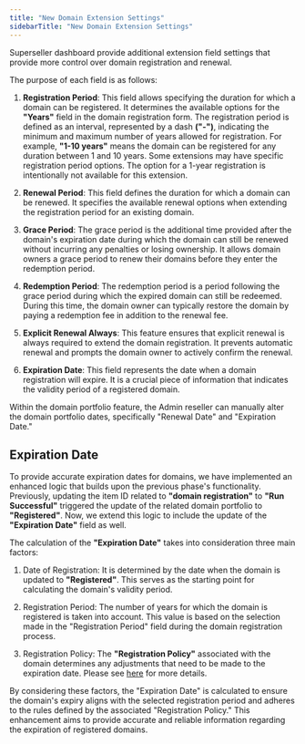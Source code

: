 ```yaml
---
title: "New Domain Extension Settings"
sidebarTitle: "New Domain Extension Settings"
---
```


Superseller dashboard provide additional extension field settings that provide more control over domain registration and renewal.

The purpose of each field is as follows:

1. **Registration Period**: This field allows specifying the duration for which a domain can be registered. It determines the available options for the **"Years"** field in the domain registration form. The registration period is defined as an interval, represented by a dash **("-")**, indicating the minimum and maximum number of years allowed for registration. For example, **"1-10 years"** means the domain can be registered for any duration between 1 and 10 years. Some extensions may have specific registration period options.
<Note>The option for a 1-year registration is intentionally not available for this extension.</Note>

2. **Renewal Period**: This field defines the duration for which a domain can be renewed. It specifies the available renewal options when extending the registration period for an existing domain.

3. **Grace Period**: The grace period is the additional time provided after the domain's expiration date during which the domain can still be renewed without incurring any penalties or losing ownership. It allows domain owners a grace period to renew their domains before they enter the redemption period.

4. **Redemption Period**: The redemption period is a period following the grace period during which the expired domain can still be redeemed. During this time, the domain owner can typically restore the domain by paying a redemption fee in addition to the renewal fee.

5. **Explicit Renewal Always**: This feature ensures that explicit renewal is always required to extend the domain registration. It prevents automatic renewal and prompts the domain owner to actively confirm the renewal.
6. **Expiration Date**: This field represents the date when a domain registration will expire. It is a crucial piece of information that indicates the validity period of a registered domain.

<Note>Within the domain portfolio feature, the Admin reseller can manually alter the domain portfolio dates, specifically "Renewal Date" and "Expiration Date."</Note>

## Expiration Date
To provide accurate expiration dates for domains, we have implemented an enhanced logic that builds upon the previous phase's functionality. Previously, updating the item ID related to **"domain registration"** to **"Run Successful"** triggered the update of the related domain portfolio to **"Registered"**. Now, we extend this logic to include the update of the **"Expiration Date"** field as well.

The calculation of the **"Expiration Date"** takes into consideration three main factors:

1. Date of Registration: It is determined by the date when the domain is updated to **"Registered"**. This serves as the starting point for calculating the domain's validity period.

2. Registration Period: The number of years for which the domain is registered is taken into account. This value is based on the selection made in the "Registration Period" field during the domain registration process.

3. Registration Policy: The **"Registration Policy"** associated with the domain determines any adjustments that need to be made to the expiration date. Please see [here](/domainrenewal/registrationpolicy) for more details.

By considering these factors, the "Expiration Date" is calculated to ensure the domain's expiry aligns with the selected registration period and adheres to the rules defined by the associated "Registration Policy." This enhancement aims to provide accurate and reliable information regarding the expiration of registered domains.